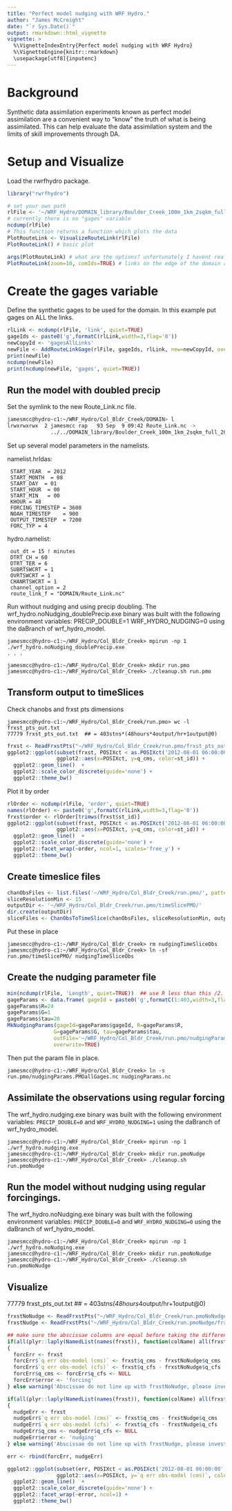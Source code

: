 ```yaml
---
title: "Perfect model nudging with WRF Hydro."
author: "James McCreight"
date: "`r Sys.Date()`"
output: rmarkdown::html_vignette
vignette: >
  %\VignetteIndexEntry{Perfect model nudging with WRF Hydro}
  %\VignetteEngine{knitr::rmarkdown}
  \usepackage[utf8]{inputenc}
---
```


# Background
Synthetic data assimilation experiments known as perfect model assimilation are a convenient way to "know" the truth of what is being assimilated. This can help evaluate the data assimilation system and the limits of skill improvements through DA. 

# Setup and Visualize
Load the rwrfhydro package. 
```r
library("rwrfhydro")
```

```r
# set your own path
rlFile <- '~/WRF_Hydro/DOMAIN_library/Boulder_Creek_100m_1km_2sqkm_full_2015_09_03//Route_Link.nc' 
# currently there is no "gages" variable
ncdump(rlFile)  
# This function returns a function which plots the data
PlotRouteLink <- VisualizeRouteLink(rlFile)
PlotRouteLink() # basic plot
```

```r
args(PlotRouteLink) # what are the options? unfortunately I havent really documented these.
PlotRouteLink(zoom=10, comIds=TRUE) # links on the edge of the domain arent fully plotted... because there's no "to" lat/lon.
```

# Create the gages variable
Define the synthetic gages to be used for the domain. In this example put gages on ALL the links.
```r
rlLink <- ncdump(rlFile, 'link', quiet=TRUE)
gageIds <- paste0('g',formatC(rlLink,width=3,flag='0'))
newCopyId <- 'gagesAllLinks'
newFile <- AddRouteLinkGage(rlFile, gageIds, rlLink, new=newCopyId, overwrite=TRUE)
print(newFile)
ncdump(newFile)
print(ncdump(newFile, 'gages', quiet=TRUE))
```


## Run the model with doubled precip
Set the symlink to the new Route_Link.nc file.
``` bash
jamesmcc@hydro-c1:~/WRF_Hydro/Col_Bldr_Creek/DOMAIN> l
lrwxrwxrwx  2 jamesmcc rap   93 Sep  9 09:42 Route_Link.nc -> 
              ../../DOMAIN_library/Boulder_Creek_100m_1km_2sqkm_full_2015_09_03/Route_Link.gagesAllLinks.nc
```
Set up several model parameters in the namelists.

namelist.hrldas: 
```
 START_YEAR  = 2012
 START_MONTH  = 08
 START_DAY  = 01
 START_HOUR  = 00
 START_MIN   = 00
 KHOUR = 48
 FORCING_TIMESTEP = 3600
 NOAH_TIMESTEP    = 900
 OUTPUT_TIMESTEP  = 7200
 FORC_TYP = 4
```

hydro.namelist:
```
 out_dt = 15 ! minutes
 DTRT_CH = 60
 DTRT_TER = 6
 SUBRTSWCRT = 1
 OVRTSWCRT = 1
 CHANRTSWCRT = 1
 channel_option = 2
 route_link_f = "DOMAIN/Route_Link.nc"
```

Run without nudging and using precip doubling. The wrf_hydro.noNudging_doublePrecip.exe binary was built with the following environment variables: PRECIP_DOUBLE=1 WRF_HYDRO_NUDGING=0 using the daBranch of wrf_hydro_model.
```
jamesmcc@hydro-c1:~/WRF_Hydro/Col_Bldr_Creek> mpirun -np 1 ./wrf_hydro.noNudging_doublePrecip.exe
. . .

jamesmcc@hydro-c1:~/WRF_Hydro/Col_Bldr_Creek> mkdir run.pmo
jamesmcc@hydro-c1:~/WRF_Hydro/Col_Bldr_Creek> ./cleanup.sh run.pmo
```

## Transform output to timeSlices
Check chanobs and frxst pts dimensions
```
jamesmcc@hydro-c1:~/WRF_Hydro/Col_Bldr_Creek/run.pmo> wc -l frxst_pts_out.txt
77779 frxst_pts_out.txt  ## = 403stns*(48hours*4output/hr+1output@0)
```

```r
frxst <- ReadFrxstPts("~/WRF_Hydro/Col_Bldr_Creek/run.pmo/frxst_pts_out.txt", stId='character')
ggplot2::ggplot(subset(frxst, POSIXct < as.POSIXct('2012-08-01 06:00:00', tz='UTC')), ## all the action is early on
                ggplot2::aes(x=POSIXct, y=q_cms, color=st_id)) +
  ggplot2::geom_line()  +
  ggplot2::scale_color_discrete(guide='none') +
  ggplot2::theme_bw()
```

Plot it by order
```r
rlOrder <- ncdump(rlFile, 'order', quiet=TRUE)
names(rlOrder) <- paste0('g',formatC(rlLink,width=3,flag='0'))
frxst$order <- rlOrder[trimws(frxst$st_id)]
ggplot2::ggplot(subset(frxst, POSIXct < as.POSIXct('2012-08-01 06:00:00', tz='UTC')), 
                ggplot2::aes(x=POSIXct, y=q_cms, color=st_id)) +
  ggplot2::geom_line()  +
  ggplot2::scale_color_discrete(guide='none') +
  ggplot2::facet_wrap(~order, ncol=1, scales='free_y') +
  ggplot2::theme_bw()
```

## Create timeslice files
```r
chanObsFiles <- list.files('~/WRF_Hydro/Col_Bldr_Creek/run.pmo/', pattern = 'CHANOBS_DOMAIN', full.names=TRUE)
sliceResolutionMin <- 15
outputDir <- '~/WRF_Hydro/Col_Bldr_Creek/run.pmo/timeSlicePMO/'
dir.create(outputDir)
sliceFiles <- ChanObsToTimeSlice(chanObsFiles, sliceResolutionMin, outputDir) 
```

Put these in place
```
jamesmcc@hydro-c1:~/WRF_Hydro/Col_Bldr_Creek> rm nudgingTimeSliceObs 
jamesmcc@hydro-c1:~/WRF_Hydro/Col_Bldr_Creek> ln -sf run.pmo/timeSlicePMO/ nudgingTimeSliceObs
```

## Create the nudging parameter file
```r
min(ncdump(rlFile, 'Length', quiet=TRUE))  ## use R less than this /2.
gageParams <- data.frame( gageId = paste0('g',formatC(1:403,width=3,flag='0')), stringsAsFactors=FALSE)
gageParams$R=24
gageParams$G=1
gageParams$tau=20
MkNudgingParams(gageId=gageParams$gageId, R=gageParams$R, 
               G=gageParams$G, tau=gageParams$tau, 
               outFile='~/WRF_Hydro/Col_Bldr_Creek/run.pmo/nudgingParams.PMOallGages.nc', 
               overwrite=TRUE)
```

Then put the param file in place. 
```
jamesmcc@hydro-c1:~/WRF_Hydro/Col_Bldr_Creek> ln -s run.pmo/nudgingParams.PMOallGages.nc nudgingParams.nc
```

## Assimilate the observations using regular forcing

The wrf_hydro.nudging.exe binary was built with the following environment variables: `PRECIP_DOUBLE=0` and `WRF_HYDRO_NUDGING=1` using the daBranch of wrf_hydro_model.
```
jamesmcc@hydro-c1:~/WRF_Hydro/Col_Bldr_Creek> mpirun -np 1 ./wrf_hydro.nudging.exe
jamesmcc@hydro-c1:~/WRF_Hydro/Col_Bldr_Creek> mkdir run.pmoNudge
jamesmcc@hydro-c1:~/WRF_Hydro/Col_Bldr_Creek> ./cleanup.sh run.pmoNudge
```

## Run the model without nudging using regular forcingings.

The wrf_hydro.noNudging.exe binary was built with the following environment variables: `PRECIP_DOUBLE=0` and `WRF_HYDRO_NUDGING=0` using the daBranch of wrf_hydro_model.
```
jamesmcc@hydro-c1:~/WRF_Hydro/Col_Bldr_Creek> mpirun -np 1 ./wrf_hydro.noNudging.exe
jamesmcc@hydro-c1:~/WRF_Hydro/Col_Bldr_Creek> mkdir run.pmoNoNudge
jamesmcc@hydro-c1:~/WRF_Hydro/Col_Bldr_Creek> ./cleanup.sh run.pmoNoNudge
```

## Visualize

77779 frxst_pts_out.txt  ## = 403stns*(48hours*4output/hr+1output@0)
```r
frxstNoNudge <- ReadFrxstPts("~/WRF_Hydro/Col_Bldr_Creek/run.pmoNoNudge/frxst_pts_out.txt", stId='character')
frxstNudge <- ReadFrxstPts("~/WRF_Hydro/Col_Bldr_Creek/run.pmoNudge/frxst_pts_out.txt", stId='character')

## make sure the abscissae columns are equal before taking the differences
if(all(plyr::laply(NamedList(names(frxst)), function(colName) all(frxst[[colName]]==frxstNoNudge[[colName]]))[-6:-7])) 
{
  forcErr <- frxst
  forcErr$`q err obs-model (cms)` <- frxst$q_cms - frxstNoNudge$q_cms
  forcErr$`q err obs-model (cfs)` <- frxst$q_cfs - frxstNoNudge$q_cfs
  forcErr$q_cms <- forcErr$q_cfs <- NULL
  forcErr$error <- 'forcing'
} else warning('Abscissae do not line up with frxstNoNudge, please investigate', immediate.=TRUE)

if(all(plyr::laply(NamedList(names(frxst)), function(colName) all(frxst[[colName]]==frxstNudge[[colName]]))[-6:-7])) 
{
  nudgeErr <- frxst
  nudgeErr$`q err obs-model (cms)` <- frxst$q_cms - frxstNudge$q_cms
  nudgeErr$`q err obs-model (cfs)` <- frxst$q_cfs - frxstNudge$q_cfs
  nudgeErr$q_cms <- nudgeErr$q_cfs <- NULL
  nudgeErr$error <- 'nudging'
} else warning('Abscissae do not line up with frxstNudge, please investigate', immediate.=TRUE)

err <- rbind(forcErr, nudgeErr)

ggplot2::ggplot(subset(err, POSIXct < as.POSIXct('2012-08-01 06:00:00', tz='UTC')), ## all the action is early on
                ggplot2::aes(x=POSIXct, y=`q err obs-model (cms)`, color=st_id)) +
  ggplot2::geom_line()  +
  ggplot2::scale_color_discrete(guide='none') +
  ggplot2::facet_wrap(~error, ncol=1) + 
  ggplot2::theme_bw()
```


